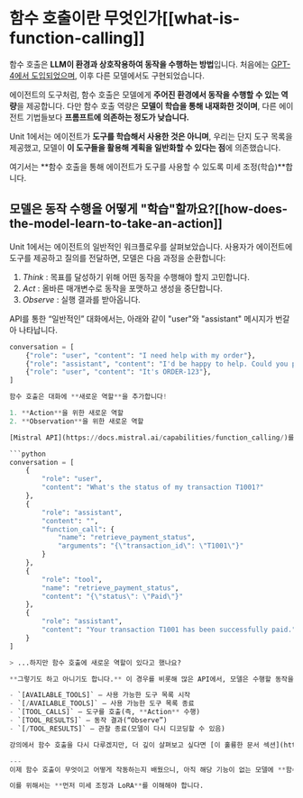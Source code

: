 # 함수 호출이란 무엇인가[[what-is-function-calling]]

함수 호출은 **LLM이 환경과 상호작용하여 동작을 수행하는 방법**입니다. 처음에는 [GPT-4에서 도입되었으며](https://openai.com/index/function-calling-and-other-api-updates/), 이후 다른 모델에서도 구현되었습니다.

에이전트의 도구처럼, 함수 호출은 모델에게 **주어진 환경에서 동작을 수행할 수 있는 역량**을 제공합니다. 다만 함수 호출 역량은 **모델이 학습을 통해 내재화한 것이며**, 다른 에이전트 기법들보다 **프롬프트에 의존하는 정도가 낮습니다.**

Unit 1에서는 에이전트가 **도구를 학습해서 사용한 것은 아니며**, 우리는 단지 도구 목록을 제공했고, 모델이 **이 도구들을 활용해 계획을 일반화할 수 있다는 점**에 의존했습니다.

여기서는 **함수 호출을 통해 에이전트가 도구를 사용할 수 있도록 미세 조정(학습)**합니다.

## 모델은 동작 수행을 어떻게 "학습"할까요?[[how-does-the-model-learn-to-take-an-action]]

Unit 1에서는 에이전트의 일반적인 워크플로우를 살펴보았습니다. 사용자가 에이전트에 도구를 제공하고 질의를 전달하면, 모델은 다음 과정을 순환합니다:

1. *Think* : 목표를 달성하기 위해 어떤 동작을 수행해야 할지 고민합니다.  
2. *Act* : 올바른 매개변수로 동작을 포맷하고 생성을 중단합니다.
3. *Observe* : 실행 결과를 받아옵니다.

API를 통한 “일반적인” 대화에서는, 아래와 같이 "user"와 "assistant" 메시지가 번갈아 나타납니다.

```python
conversation = [
    {"role": "user", "content": "I need help with my order"},
    {"role": "assistant", "content": "I'd be happy to help. Could you provide your order number?"},
    {"role": "user", "content": "It's ORDER-123"},
]

함수 호출은 대화에 **새로운 역할**을 추가합니다!

1. **Action**을 위한 새로운 역할  
2. **Observation**을 위한 새로운 역할  

[Mistral API](https://docs.mistral.ai/capabilities/function_calling/)를 예로 들면, 다음과 같습니다:

```python
conversation = [
    {
        "role": "user",
        "content": "What's the status of my transaction T1001?"
    },
    {
        "role": "assistant",
        "content": "",
        "function_call": {
            "name": "retrieve_payment_status",
            "arguments": "{\"transaction_id\": \"T1001\"}"
        }
    },
    {
        "role": "tool",
        "name": "retrieve_payment_status",
        "content": "{\"status\": \"Paid\"}"
    },
    {
        "role": "assistant",
        "content": "Your transaction T1001 has been successfully paid."
    }
]

> ...하지만 함수 호출에 새로운 역할이 있다고 했나요?

**그렇기도 하고 아니기도 합니다.** 이 경우를 비롯해 많은 API에서, 모델은 수행할 동작을 "assistant" 메시지로 포맷합니다. 이후 채팅 템플릿은 이를 함수 호출을 위한 **특수 토큰**으로 표현합니다.

- `[AVAILABLE_TOOLS]` – 사용 가능한 도구 목록 시작  
- `[/AVAILABLE_TOOLS]` – 사용 가능한 도구 목록 종료  
- `[TOOL_CALLS]` – 도구를 호출(즉, **Action** 수행)  
- `[TOOL_RESULTS]` – 동작 결과(“Observe”)  
- `[/TOOL_RESULTS]` – 관찰 종료(모델이 다시 디코딩할 수 있음)  

강의에서 함수 호출을 다시 다루겠지만, 더 깊이 살펴보고 싶다면 [이 훌륭한 문서 섹션](https://docs.mistral.ai/capabilities/function_calling/)을 참고하세요.

---
이제 함수 호출이 무엇이고 어떻게 작동하는지 배웠으니, 아직 해당 기능이 없는 모델에 **함수 호출 기능을 추가해보겠습니다**: [google/gemma-2-2b-it](https://huggingface.co/google/gemma-2-2b-it). 새로운 특수 토큰을 모델에 추가합니다.

이를 위해서는 **먼저 미세 조정과 LoRA**를 이해해야 합니다.